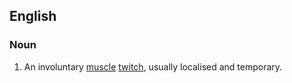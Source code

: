 ==English==
{{wikipedia}}
===Noun===
{{en-noun}}

# {{context|anatomy|muscles}} An involuntary [[muscle]] [[twitch]], usually localised and temporary.